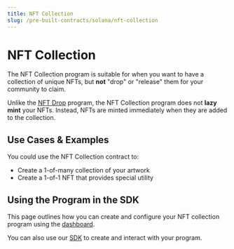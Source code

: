 ```yaml
---
title: NFT Collection
slug: /pre-built-contracts/solana/nft-collection
---
```



# NFT Collection

<div className="deployContractBtnContainer" style={{ marginTop: -70 }}>
  <DeployThisContractButton
    link="https://nightly.thirdweb.com/programs"
    contractType="solana-nft-collection"
    displayName="NFT Collection"
  />
</div>

<div className="heroGrid">
  <div>
    <p>
The NFT Collection program is suitable for when you want to have a collection of unique NFTs, 
but <b>not</b> "drop" or "release" them for your community to claim.
    </p>

Unlike the <a href="https://portal.thirdweb.com/pre-built-contracts/solana/nft-drop">NFT Drop</a> program, the NFT Collection program does not **lazy mint** your NFTs.
Instead, NFTs are minted immediately when they are added to the collection.

  </div>
  <div className="heroGridImageContainer">
    <YoutubeEmbed link="https://www.youtube.com/embed/tykYegoWB2A" />
  </div>
</div>

## Use Cases & Examples

You could use the NFT Collection contract to:

- Create a 1-of-many collection of your artwork
- Create a 1-of-1 NFT that provides special utility

<div className="row" style={{ marginBottom: 24 }}>
  <div className="col col--12" style={{ marginTop: 8 }}>
    <QuickstartCard
      name="Guide: Create A Solana NFT Collection with the SDK"
      link="https://blog.thirdweb.com/guides/mint-a-solana-nft-collection-with-typescript/"
      image="/assets/icons/education.png"
    />
  </div>
</div>

## Using the Program in the SDK

This page outlines how you can create and configure your NFT collection program using the [dashboard](https://thirdweb.com/dashboard).

You can also use our [SDK](/solana) to create and interact with your program.

<div className="row" style={{ marginBottom: 24 }}>
  <div className="col col--12" style={{ marginTop: 8 }}>
    <QuickstartCard
      name="Using the NFT Collection Program in the SDK"
      link="/solana/programs/nft-collections"
      image="/assets/icons/nft.png"
    />
  </div>
</div>
